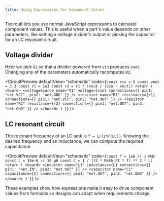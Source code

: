 ```yaml
---
title: Using Expressions for Component Values
---
```



Tscircuit lets you use normal JavaScript expressions to calculate component values. This is useful when a part's value depends on other parameters, like setting a voltage divider's output or picking the capacitor for an LC resonant circuit.

## Voltage divider

Here we pick `R2` so that a divider powered from `vin` produces `vout`. Changing any of the parameters automatically recomputes `R2`.

<CircuitPreview
  defaultView="schematic"
  code={`
  const vin = 5
  const vout = 3.3
  const r1 = 1e3
  const r2 = r1 * (vout / (vin - vout))
  return (
    <board>
      <voltageSource
        name="V1"
        voltage={vin}
        connections={{ pin1: "net.VCC", pin2: "net.GND" }}
      />
      <resistor
        name="R1"
        resistance={r1}
        connections={{ pin1: "net.VCC", pin2: "net.OUT" }}
      />
      <resistor
        name="R2"
        resistance={r2}
        connections={{ pin1: "net.OUT", pin2: "net.GND" }}
      />
    </board>
  )
}
`} />

## LC resonant circuit

The resonant frequency of an LC tank is `f = 1/(2π√(LC))`. Knowing the desired frequency and an inductance, we can compute the required capacitance.

<CircuitPreview
  defaultView="schematic"
  code={`
  const f = 1e6 // 1 MHz
  const L = 10e-6 // 10 µH
  const C = 1 / ((2 * Math.PI * f) ** 2 * L)
  return (
    <board>
      <inductor
        name="L1"
        inductance={L}
        connections={{ pin1: "net.IN", pin2: "net.OUT" }}
      />
      <capacitor
        name="C1"
        capacitance={C}
        connections={{ pin1: "net.OUT", pin2: "net.GND" }}
      />
    </board>
  )
}
`} />

These examples show how expressions make it easy to drive component values from formulas so designs can adapt when requirements change.

